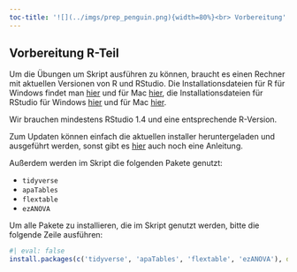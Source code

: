 ```yaml
---
toc-title: '![](../imgs/prep_penguin.png){width=80%}<br> Vorbereitung'
---
```


## Vorbereitung R-Teil

Um die Übungen um Skript ausführen zu können, braucht es einen Rechner mit aktuellen Versionen von R und RStudio.
Die Installationsdateien für R für Windows findet man [hier](https://cran.r-project.org/bin/windows/base/release.html) und für Mac [hier](https://cran.r-project.org/bin/macosx/), die Installationsdateien für RStudio für Windows [hier](https://download1.rstudio.org/electron/windows/RStudio-2023.09.1-494.exe) und für Mac [hier](https://download1.rstudio.org/electron/macos/RStudio-2023.09.1-494.dmg).

Wir brauchen mindestens RStudio 1.4 und eine entsprechende R-Version.

Zum Updaten können einfach die aktuellen installer heruntergeladen und ausgeführt werden, sonst gibt es [hier](https://www.rforecology.com/post/how-to-install-r-and-rstudio/) auch noch eine Anleitung.

Außerdem werden im Skript die folgenden Pakete genutzt:

* `tidyverse`
* `apaTables`
* `flextable`
* `ezANOVA`

Um alle Pakete zu installieren, die im Skript genutzt werden, bitte die folgende Zeile ausführen:

```r
#| eval: false
install.packages(c('tidyverse', 'apaTables', 'flextable', 'ezANOVA'), dependencies = TRUE)
```


